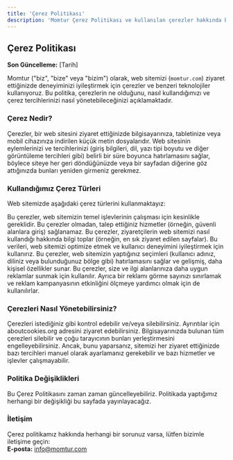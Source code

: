 ```yaml
---
title: 'Çerez Politikası'
description: 'Momtur Çerez Politikası ve kullanılan çerezler hakkında bilgiler.'
---
```


## Çerez Politikası

**Son Güncelleme:** [Tarih]

Momtur ("biz", "bize" veya "bizim") olarak, web sitemizi (`momtur.com`) ziyaret ettiğinizde deneyiminizi iyileştirmek için çerezler ve benzeri teknolojiler kullanıyoruz. Bu politika, çerezlerin ne olduğunu, nasıl kullandığımızı ve çerez tercihlerinizi nasıl yönetebileceğinizi açıklamaktadır.

### Çerez Nedir?

Çerezler, bir web sitesini ziyaret ettiğinizde bilgisayarınıza, tabletinize veya mobil cihazınıza indirilen küçük metin dosyalarıdır. Web sitesinin eylemlerinizi ve tercihlerinizi (giriş bilgileri, dil, yazı tipi boyutu ve diğer görüntüleme tercihleri gibi) belirli bir süre boyunca hatırlamasını sağlar, böylece siteye her geri döndüğünüzde veya bir sayfadan diğerine göz attığınızda bunları yeniden girmeniz gerekmez.

### Kullandığımız Çerez Türleri

Web sitemizde aşağıdaki çerez türlerini kullanmaktayız:

<CardGroup>
  <Card title="Zorunlu Çerezler">
    Bu çerezler, web sitemizin temel işlevlerinin çalışması için kesinlikle gereklidir. Bu çerezler olmadan, talep ettiğiniz hizmetler (örneğin, güvenli alanlara giriş) sağlanamaz.
  </Card>
  <Card title="Performans ve Analitik Çerezleri">
    Bu çerezler, ziyaretçilerin web sitemizi nasıl kullandığı hakkında bilgi toplar (örneğin, en sık ziyaret edilen sayfalar). Bu verileri, web sitemizi optimize etmek ve kullanıcı deneyimini iyileştirmek için kullanırız.
  </Card>
  <Card title="İşlevsellik Çerezleri">
    Bu çerezler, web sitemizin yaptığınız seçimleri (kullanıcı adınız, diliniz veya bulunduğunuz bölge gibi) hatırlamasını sağlar ve gelişmiş, daha kişisel özellikler sunar.
  </Card>
  <Card title="Hedefleme ve Reklam Çerezleri">
    Bu çerezler, size ve ilgi alanlarınıza daha uygun reklamlar sunmak için kullanılır. Ayrıca bir reklamı görme sayınızı sınırlamak ve reklam kampanyasının etkinliğini ölçmeye yardımcı olmak için de kullanılırlar.
  </Card>
</CardGroup>

### Çerezleri Nasıl Yönetebilirsiniz?

Çerezleri istediğiniz gibi kontrol edebilir ve/veya silebilirsiniz. Ayrıntılar için aboutcookies.org adresini ziyaret edebilirsiniz. Bilgisayarınızda bulunan tüm çerezleri silebilir ve çoğu tarayıcının bunları yerleştirmesini engelleyebilirsiniz. Ancak, bunu yaparsanız, sitemizi her ziyaret ettiğinizde bazı tercihleri manuel olarak ayarlamanız gerekebilir ve bazı hizmetler ve işlevler çalışmayabilir.

### Politika Değişiklikleri

Bu Çerez Politikasını zaman zaman güncelleyebiliriz. Politikada yaptığımız herhangi bir değişikliği bu sayfada yayınlayacağız.

### İletişim

Çerez politikamız hakkında herhangi bir sorunuz varsa, lütfen bizimle iletişime geçin:
<br/>
**E-posta:** info@momtur.com